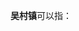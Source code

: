 '''吴村镇'''可以指：
{{PRC admin/disambig|14/10/02/106/000|36/11/22/114/000|37/08/81/101/000|41/07/82/106/000}}
{{disambig|cat=三字中国镇名消歧义}}